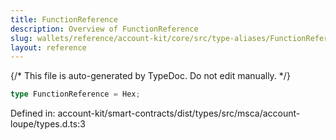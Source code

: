 ```yaml
---
title: FunctionReference
description: Overview of FunctionReference
slug: wallets/reference/account-kit/core/src/type-aliases/FunctionReference
layout: reference
---
```


{/* This file is auto-generated by TypeDoc. Do not edit manually. */}

```ts
type FunctionReference = Hex;
```

Defined in: account-kit/smart-contracts/dist/types/src/msca/account-loupe/types.d.ts:3
